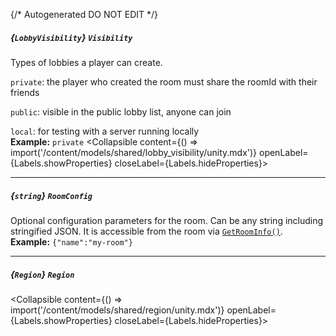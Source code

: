 {/* Autogenerated DO NOT EDIT  */}

##### *{`LobbyVisibility`}* `Visibility`
Types of lobbies a player can create.

`private`: the player who created the room must share the roomId with their friends

`public`: visible in the public lobby list, anyone can join

`local`: for testing with a server running locally
<br/>
**Example:** `private`
<Collapsible content={() => import('/content/models/shared/lobby_visibility/unity.mdx')} openLabel={Labels.showProperties} closeLabel={Labels.hideProperties}>
</Collapsible>

---
##### *{`string`}* `RoomConfig`
Optional configuration parameters for the room. Can be any string including stringified JSON. It is accessible from the room via [`GetRoomInfo()`](https://hathora.dev/api\#tag/RoomV2/operation/GetRoomInfo).
<br/>
**Example:** `{"name":"my-room"}`

---
##### *{`Region`}* `Region`
<Collapsible content={() => import('/content/models/shared/region/unity.mdx')} openLabel={Labels.showProperties} closeLabel={Labels.hideProperties}>
</Collapsible>


